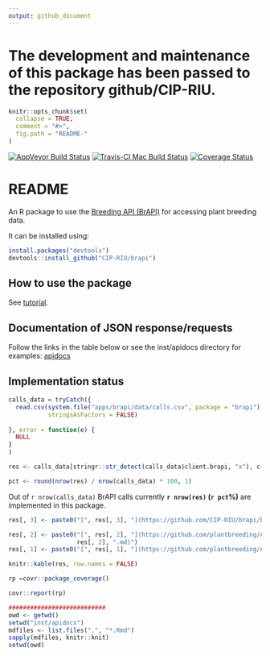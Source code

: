 ```yaml
---
output: github_document
---
```


<!-- README.md is generated from README.Rmd. Please edit that file -->
# The development and maintenance of this package has been passed to the repository github/CIP-RIU. 


```r
knitr::opts_chunk$set(
  collapse = TRUE,
  comment = "#>",
  fig.path = "README-"
)
```
[![AppVeyor Build Status](https://ci.appveyor.com/api/projects/status/github/c5sire/brapi?branch=master&svg=true)](https://ci.appveyor.com/project/c5sire/brapi)
[![Travis-CI Mac Build Status](https://travis-ci.org/c5sire/brapi.svg?branch=master&label=Mac%20OSX)](https://travis-ci.org/c5sire/brapi)
[![Coverage Status](https://img.shields.io/codecov/c/github/c5sire/brapi/master.svg)](https://codecov.io/github/c5sire/brapi?branch=master)

# README

An R package to use the [Breeding API (BrAPI)](http://docs.brapi.apiary.io) for accessing plant breeding data.

It can be installed using:

```r
install.packages("devtools")
devtools::install_github("CIP-RIU/brapi")
```


## How to use the package

See [tutorial](https://github.com/CIP-RIU/brapi/blob/master/inst/doc/tutorial.Rmd).

## Documentation of JSON response/requests

Follow the links in the table below or see the inst/apidocs directory for examples: [apidocs](https://github.com/CIP-RIU/brapi/blob/master/inst/apidocs/README.md)

## Implementation status

```r
calls_data = tryCatch({
  read.csv(system.file("apps/brapi/data/calls.csv", package = "brapi"),
           stringsAsFactors = FALSE)
  
}, error = function(e) {
  NULL
}
)

res <- calls_data[stringr::str_detect(calls_data$client.brapi, "x"), c(1, 7, 8)]

pct <- round(nrow(res) / nrow(calls_data) * 100, 1)
```

Out of `r nrow(calls_data)` BrAPI calls currently **`r nrow(res)` (`r pct`%)** are implemented in this package.

```r


res[, 3] <- paste0("[", res[, 3], "](https://github.com/CIP-RIU/brapi/blob/master/inst/apidocs/", res[, 3], ".md)") 

res[, 2] <- paste0("[", res[, 2], "](https://github.com/plantbreeding/API/blob/master/Specification/", res[, 1], "/", 
                   res[, 2], ".md)") 
res[, 1] <- paste0("[", res[, 1], "](https://github.com/plantbreeding/API/blob/master/Specification/", res[, 1], ")") 

knitr::kable(res, row.names = FALSE)

```

```r
rp =covr::package_coverage()

covr::report(rp)

###########################
owd <- getwd()
setwd("inst/apidocs")
mdfiles <- list.files(".", "*.Rmd")
sapply(mdfiles, knitr::knit)
setwd(owd)
```
